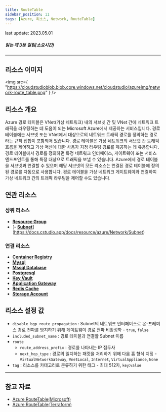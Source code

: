 ```yaml
---
title: RouteTable
sidebar_position: 11
tags: [Azure, 리소스, Network, RouteTable]
---
```


<span className="theme-doc-version-badge badge badge--secondary">
    last update: 2023.05.01
</span>

##### 읽는 데 3분 걸림(소요시간)

---

## 리소스 이미지

<img
    src={
        "https://cloudstudioblob.blob.core.windows.net/cloudstudio/azureImg/network-route_table.png"
    }
/>

## 리소스 개요

Azure 경로 테이블은 VNet(가상 네트워크) 내의 서브넷 간 및 VNet 간에 네트워크 트래픽을 라우팅하는 데 도움이 되는 Microsoft Azure에서 제공하는 서비스입니다.
경로 테이블에는 서브넷 또는 VNet에서 대상으로의 네트워크 트래픽 경로를 정의하는 경로라는 규칙 집합이 포함되어 있습니다.
경로 테이블은 가상 네트워크의 서브넷 간 트래픽 흐름을 제어하고 가상 머신에 대한 사용자 지정 라우팅 경로를 제공하는 데 유용합니다.
경로 테이블에서 경로를 정의하면 특정 네트워크 인터페이스, 게이트웨이 또는 서비스 엔드포인트를 통해 특정 대상으로 트래픽을 보낼 수 있습니다.
Azure에서 경로 테이블을 서브넷과 연결할 수 있으며 해당 서브넷의 모든 리소스는 연결된 경로 테이블에 정의된 경로를 자동으로 사용합니다.
경로 테이블을 가상 네트워크 게이트웨이와 연결하여 가상 네트워크 간의 트래픽 라우팅을 제어할 수도 있습니다.

## 연관 리소스

### 상위 리소스

-   [**Resource Group**](https://docs.cstudio.app/docs/resource/azure/Base/ResourceGroup)
-   [- [**Subnet**](https://docs.cstudio.app/docs/resource/azure/Network/Subnet)](https://docs.cstudio.app/docs/resource/azure/Network/Subnet)

### 연결 리소스

-   [**Container Registry**](https://docs.cstudio.app/docs/resource/azure/Container/ContainerRegistry)
-   [**Mysql**](https://docs.cstudio.app/docs/resource/azure/Database/Mysql)
-   [**Mssql Database**](https://docs.cstudio.app/docs/resource/azure/Database/MssqlDatabase)
-   [**Postgresql**](https://docs.cstudio.app/docs/resource/azure/Database/Postgresql)
-   [**Key Vault**](https://docs.cstudio.app/docs/resource/azure/KeyVault)
-   [**Application Gateway**](https://docs.cstudio.app/docs/resource/azure/Network/ApplicationGateway)
-   [**Redis Cache**](https://docs.cstudio.app/docs/resource/azure/RedisCache/)
-   [**Storage Account**](https://docs.cstudio.app/docs/resource/azure/Storage/StorageAccount)

## 리소스 설정 값

-   `disable_bgp_route_propagation` : Subnet의 네트워크 인터페이스로 온-프레미스 경로 전파를 방지하기 위해 게이트웨이 경로 전파 비활성화 - `true`, `false`
-   `included_subnet_name` : 경로 테이블과 연결할 Subnet 이름
-   `route`
    -   `route_address_prefix` : 경로를 나타내는 IP 접두사
    -   `next_hop_type` : 경로의 일치하는 패킷을 처리하기 위해 다음 홉 형식 지정 - `VirtualNetworkGateway`, `VnetLocal`, `Internet`, `VirtualAppliance`, `None`
-   `tag` : 리소스를 카테고리로 분류하기 위한 태그 - 최대 512자, `key`:`value`

---

## 참고 자료

-   [Azure RouteTable(Microsoft)](https://learn.microsoft.com/ko-kr/azure/virtual-network/manage-route-table)
-   [Azure RouteTable(Terraform)](https://registry.terraform.io/providers/hashicorp/azurerm/latest/docs/resources/route_table)
